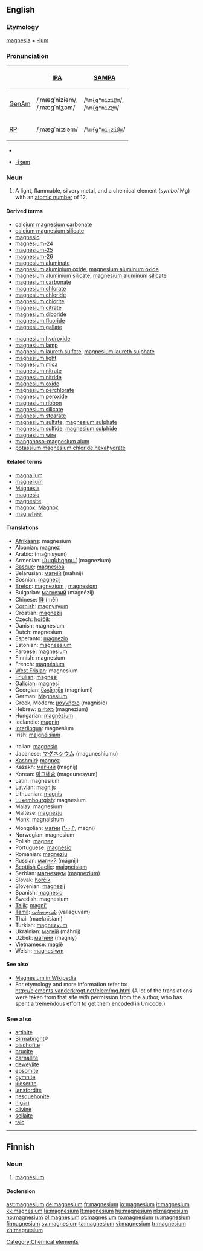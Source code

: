 {{also|Magnesium}}
==English==
{{elements|Mg|sodium|Na|aluminium|Al}}

===Etymology===
[[magnesia]] + [[-ium]]

===Pronunciation===
{| border=1 cellpadding=5
! !! [[w:International Phonetic Alphabet|IPA]] !! [[w:SAMPA|SAMPA]]
|-
! [[GenAm]]
| /ˌmæɡˈniziəm/, <br> /ˌmæɡˈniʒəm/ || /<tt>%m{g"nizi@m</tt>/, <br> /<tt>%m{g"niZ@m</tt>/
|-
! [[RP]]
| /ˌmæɡˈniːziəm/ || /<tt>%m{g"ni:zi@m</tt>/
|}

* {{hyphenation|mag|ne|si|um}}
* {{rhymes|iːziəm}} [[Rhymes:English:-iʒəm|-iʒəm]]

===Noun===
{{en-noun|-}}
{{wikipedia}}

# A light, flammable, silvery metal, and a chemical element (''symbol'' Mg) with an [[atomic number]] of 12.

====Derived terms====
{{top2}}
* [[calcium magnesium carbonate]]
* [[calcium magnesium silicate]]
* [[magnesic]]
* [[magnesium-24]]
* [[magnesium-25]]
* [[magnesium-26]]
* [[magnesium aluminate]]
* [[magnesium aluminium oxide]], [[magnesium aluminum oxide]]
* [[magnesium aluminium silicate]], [[magnesium aluminum silicate]]
* [[magnesium carbonate]]
* [[magnesium chlorate]]
* [[magnesium chloride]]
* [[magnesium chlorite]]
* [[magnesium citrate]]
* [[magnesium diboride]]
* [[magnesium fluoride]]
* [[magnesium gallate]]
{{mid2}}
* [[magnesium hydroxide]]
* [[magnesium lamp]]
* [[magnesium laureth sulfate]], [[magnesium laureth sulphate]]
* [[magnesium light]]
* [[magnesium mica]]
* [[magnesium nitrate]]
* [[magnesium nitride]]
* [[magnesium oxide]]
* [[magnesium perchlorate]]
* [[magnesium peroxide]]
* [[magnesium ribbon]]
* [[magnesium silicate]]
* [[magnesium stearate]]
* [[magnesium sulfate]], [[magnesium sulphate]]
* [[magnesium sulfide]], [[magnesium sulphide]]
* [[magnesium wire]]
* [[manganoso-magnesium alum]]
* [[potassium magnesium chloride hexahydrate]]
{{bottom}}

====Related terms====
* [[magnalium]]
* [[magnelium]]
* [[Magnesia]]
* [[magnesia]]<!--"milk of magnesia" is on this page-->
* [[magnesite]]
* [[magnox]], [[Magnox]]
* [[mag wheel]]

====Translations====
{{top}}
* [[Afrikaans]]: magnesium
* Albanian: [[magnez]]
* Arabic: {{Arab|[[مغنيسيوم]]}} (mağnísyum) {{m}}
* Armenian: [[մագնեզիում]] (magnezium)
* [[Basque]]: [[magnesioa]]
* Belarusian: [[магній]] (mahnij) {{m}}
* Bosnian: [[magnezij]]
* [[Breton]]: [[magneziom]] {{m}}, [[magnesiom]]
* Bulgarian: [[магнезий]] (magnézij) {{m}}
* Chinese: [[鎂]] (měi)
* [[Cornish]]: [[magnysyum]]
* Croatian: [[magnezij]]
* Czech: [[hořčík]]
* Danish: magnesium
* Dutch: magnesium {{n}}
* Esperanto: [[magnezio]]
* Estonian: [[magneesium]]
* Faroese: magnesium
* Finnish: magnesium
* French: [[magnésium]] {{m}}
* [[West Frisian]]: magnesium
* [[Friulian]]: [[magnesi]]
* [[Galician]]: [[magnesi]]
* Georgian: [[მაგნიუმი]] (magniumi)
* German: [[Magnesium]] {{n}}
* Greek, Modern: [[μαγνήσιο]] (magnísio) {{n}}
* Hebrew: [[מגנזיום]] (magnezium)
* Hungarian: [[magnézium]]
* Icelandic: [[magnín]]
* [[Interlingua]]: magnesium
* Irish: [[maignéisiam]]
{{mid}}
* Italian: [[magnesio]] {{m}}
* Japanese: [[マグネシウム]] (maguneshiumu)
* [[Kashmiri]]: [[magnéz]]
* Kazakh: [[магний]] (magnij)
* Korean: [[마그네슘]] (mageunesyum)
* Latin: magnesium
* Latvian: [[magnijs]]
* Lithuanian: [[magnis]]
* [[Luxembourgish]]: magnesium
* Malay: magnesium
* Maltese: [[magneżju]]
* [[Manx]]: [[magnaishum]]
* Mongolian: [[магни]] ([[ᠮᠠᠭᠨᠢ]], magni)
* Norwegian: magnesium
* Polish: [[magnez]] {{m}}
* Portuguese: [[magnésio]] {{m}}
* Romanian: [[magneziu]] {{n}}
* Russian: [[магний]] (mágnij) {{m}}
* [[Scottish Gaelic]]: [[maignèisiam]]
* Serbian: [[магнезиум]] ([[magnezium]])
* Slovak: [[horčík]] {{m}}
* Slovenian: [[magnezij]]
* Spanish: [[magnesio]] {{m}}
* Swedish: magnesium
* [[Tajik]]: [[magni']]
* [[Tamil]]: [[வல்லகுவம்]] (vallaguvam)
* Thai: {{Thai|[[แมกนีเซียม]]}} (maeknīsiam)
* Turkish: [[magnezyum]]
* Ukrainian: [[магній]] (máhnij) {{m}}
* Uzbek: [[магний]] (magniy)
* Vietnamese: [[magiê]]
* Welsh: [[magnesiwm]]
{{bottom}}

====See also====
* [[w:Magnesium|Magnesium in Wikipedia]]
* For etymology and more information refer to: http://elements.vanderkrogt.net/elem/mg.html  (A lot of the translations were taken from that site with permission from the author, who has spent a tremendous effort to get them encoded in Unicode.)

===See also===
* [[artinite]]
* [[Birmabright]]&reg;
* [[bischofite]]
* [[brucite]]
* [[carnallite]]
* [[deweylite]]
* [[epsomite]]
* [[gymnite]]
* [[kieserite]]
* [[lansfordite]]
* [[nesquehonite]]
* [[nigari]]
* [[olivine]]
* [[sellaite]]
* [[talc]]

[[Category:Chemical elements]]

----

==Finnish==
{{wikipedia|lang=fi}}

===Noun===
{{infl|fi|noun}}

# {{element|lang=fi}} [[#English|magnesium]]

====Declension====
{{fi-decl-tuoli|magnesium|np=1}}

[[ast:magnesium]]
[[de:magnesium]]
[[fr:magnesium]]
[[io:magnesium]]
[[it:magnesium]]
[[kk:magnesium]]
[[la:magnesium]]
[[lt:magnesium]]
[[hu:magnesium]]
[[nl:magnesium]]
[[no:magnesium]]
[[pl:magnesium]]
[[pt:magnesium]]
[[ro:magnesium]]
[[ru:magnesium]]
[[fi:magnesium]]
[[sv:magnesium]]
[[ta:magnesium]]
[[vi:magnesium]]
[[tr:magnesium]]
[[zh:magnesium]]